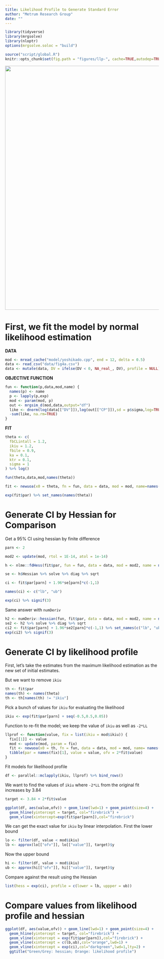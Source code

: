```yaml
---
title: Likelihood Profile to Generate Standard Error
author: "Metrum Research Group"
date: ""
---
```


```r
library(tidyverse)
library(mrgsolve)
library(nloptr)
options(mrgsolve.soloc = "build")
```


```r
source("script/global.R")
knitr::opts_chunk$set(fig.path = "figures/llp-", cache=TRUE,autodep=TRUE)
```


<img src="images/profile_likelihood.png" width="800px"></img>


# First, we fit the model by normal likelihood estimation


__DATA__

```r
mod <- mread_cache("model/yoshikado.cpp", end = 12, delta = 0.5)
data <- read_csv("data/fig4a.csv") 
data <- mutate(data, DV = ifelse(DV < 0, NA_real_, DV), profile = NULL)
```


__OBJECTIVE FUNCTION__
```r
fun <- function(p,data,mod,name) {
  names(p) <- name
  p <- lapply(p,exp)
  mod <- param(mod, p)
  out <- mrgsim_d(mod,data,output="df")
  like <- dnorm(log(data[["DV"]]),log(out[["CP"]]),sd = p$sigma,log=TRUE)
  -sum(like, na.rm=TRUE)
}
```

__FIT__

```r
theta <- c(
  fbCLintall = 1.2, 
  ikiu = 1.2, 
  fbile = 0.9, 
  ka = 0.1, 
  ktr = 0.1,
  sigma = 1
) %>% log()

fun(theta,data,mod,names(theta))

fit <- newuoa(x0 = theta, fn = fun, data = data, mod = mod, name=names(theta))

exp(fit$par) %>% set_names(names(theta))
```


# Generate CI by Hessian for Comparison

Get a 95% CI using hessian by finite difference

```r
parn <- 2

mod2 <- update(mod, rtol = 1E-14, atol = 1e-14)

h <- nlme::fdHess(fit$par, fun = fun, data = data, mod = mod2, name = names(theta))

se <- h$Hessian %>% solve %>% diag %>% sqrt 

ci <- fit$par[parn] + 1.96*se[parn]*c(-1,1)

names(ci) <- c("lb", "ub")

exp(ci) %>% signif(3)
```

Same answer with `numDeriv`

```r
h2 <- numDeriv::hessian(fun, fit$par, data = data, mod = mod2, name = names(theta))
se2 <- h2 %>% solve %>% diag %>% sqrt
ci2 <- fit$par[parn] + 1.96*se2[parn]*c(-1,1) %>% set_names(c("lb", "ub"))
exp(ci2) %>% signif(3)
```


# Generate CI by likelihood profile

First, let's take the estimates from the maximum likelihood estimation
as the new set of initial estimates. 

But we want to remove `ikiu`

```r
th <- fit$par
names(th) <- names(theta)
th <- th[names(th) != "ikiu"]
```

Pick a bunch of values for `ikiu` for evaluating the likelihood

```r
ikiu <- exp(fit$par[parn] + seq(-0.5,0.5,0.05))
```

Function to re-fit the model; we keep the value of `ikiu` as well as 
`-2*LL`

```r
llprof <- function(value, fix = list(ikiu = mod$ikiu)) {
  fix[[1]] <- value
  mod <- update(mod, param = fix)
  fit <- newuoa(x0 = th, fn = fun, data = data, mod = mod, name= names(th))
  tibble(par = names(fix)[1], value = value, ofv = 2*fit$value)
}

```

Fit models for likelihood profile

```r
df <- parallel::mclapply(ikiu, llprof) %>% bind_rows()
```

We want to find the values of `ikiu` where `-2*LL` from the original fit 
increases by 3.84

```r
target <- 3.84 + 2*fit$value

ggplot(df, aes(value,ofv)) + geom_line(lwd=1) + geom_point(size=4) + 
  geom_hline(yintercept = target, col="firebrick") + 
  geom_vline(xintercept=exp(fit$par[parn]),col="firebrick") 

```


We can get the exact value for `ikiu` by linear interpolation.  First the 
lower bound
```r
lo <- filter(df, value < mod$ikiu)
lb <- approx(lo[["ofv"]], lo[["value"]], target)$y
```

Now the upper bound

```r
hi <- filter(df, value > mod$ikiu)
ub <- approx(hi[["ofv"]], hi[["value"]], target)$y
```

Compare against the result using the Hessian
```r
list(hess = exp(ci), profile = c(lower = lb, uppper = ub))
```

# Compare values from likelihood profile and hessian

```r
ggplot(df, aes(value,ofv)) + geom_line(lwd=1) + geom_point(size=4) + 
  geom_hline(yintercept = target, col="firebrick") + 
  geom_vline(xintercept = exp(fit$par[parn]),col="firebrick") + 
  geom_vline(xintercept = c(lb,ub),col="orange",lwd=1) +
  geom_vline(xintercept = exp(ci),col="darkgreen",lwd=1,lty=2) +
  ggtitle("Green/Grey: hessian; Orange: likelihood profile")
```
